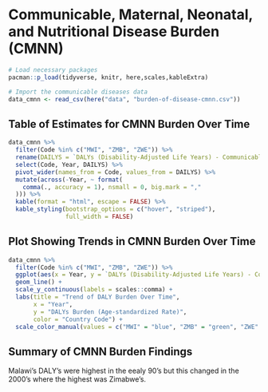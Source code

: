 # Communicable, Maternal, Neonatal, and Nutritional Disease Burden (CMNN)

```r
# Load necessary packages
pacman::p_load(tidyverse, knitr, here,scales,kableExtra)

# Import the communicable diseases data
data_cmnn <- read_csv(here("data", "burden-of-disease-cmnn.csv"))
```

## Table of Estimates for CMNN Burden Over Time

```r
data_cmnn %>%
  filter(Code %in% c("MWI", "ZMB", "ZWE")) %>%
  rename(DAILYS = `DALYs (Disability-Adjusted Life Years) - Communicable, maternal, neonatal, and nutritional diseases - Sex: Both - Age: Age-standardized (Rate)`) %>%
  select(Code, Year, DAILYS) %>%
  pivot_wider(names_from = Code, values_from = DAILYS) %>%
  mutate(across(-Year, ~ format(
    comma(., accuracy = 1), nsmall = 0, big.mark = ","
  ))) %>%
  kable(format = "html", escape = FALSE) %>%
  kable_styling(bootstrap_options = c("hover", "striped"),
                full_width = FALSE) 
```

## Plot Showing Trends in CMNN Burden Over Time

```r
data_cmnn %>%
  filter(Code %in% c("MWI", "ZMB", "ZWE")) %>%
  ggplot(aes(x = Year, y = `DALYs (Disability-Adjusted Life Years) - Communicable, maternal, neonatal, and nutritional diseases - Sex: Both - Age: Age-standardized (Rate)`, group = Code, color = Code)) +
  geom_line() +
  scale_y_continuous(labels = scales::comma) +
  labs(title = "Trend of DALY Burden Over Time",
       x = "Year",
       y = "DALYs Burden (Age-standardized Rate)",
       color = "Country Code") +
  scale_color_manual(values = c("MWI" = "blue", "ZMB" = "green", "ZWE" = "red")) # Assign specific colors to each country

```


## Summary of CMNN Burden Findings

Malawi's DALY's were highest in the eealy 90's but this changed in the 2000's where  the highest was Zimabwe's.


